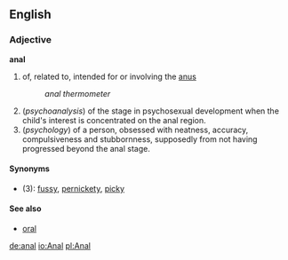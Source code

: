 ==English==
===Adjective===
'''anal'''
# of, related to, intended for or involving the [[anus]]
#: ''anal thermometer''
#(''psychoanalysis'') of the stage in psychosexual development when the child's interest is concentrated on the anal region.
#(''psychology'') of a person, obsessed with neatness, accuracy, compulsiveness and stubbornness, supposedly from not having progressed beyond the anal stage.

====Synonyms====
*(3): [[fussy]], [[pernickety]], [[picky]]

====See also====
*[[oral]]

[[de:anal]]
[[io:Anal]]
[[pl:Anal]]